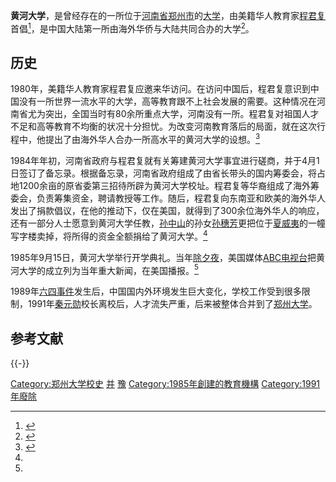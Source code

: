'''黄河大学'''，是曾经存在的一所位于[[河南省|河南省]][[郑州市|郑州市]]的[[大学|大学]]，由美籍华人教育家[[程君复|程君复]]首倡<ref>{{cite web |url = http://news.xinhuanet.com/overseas/2005-10/16/content_3621268.htm |title = 美著名华人社会活动家程君复追悼会在费城举行 |website = 新华网 |date = 2005年10月16日 |deadurl = yes |archiveurl = https://web.archive.org/web/20071007132252/http://news.xinhuanet.com/overseas/2005-10/16/content_3621268.htm |archivedate = 2007年10月7日 }}</ref>，是中国大陆第一所由海外华侨与大陆共同合办的大学<ref>{{cite web |url = http://www.zsscs.cn/portal/info_40288bab29a0a2c90129a15d47460003.html |title = 国父孙中山先生孙女--孙穗芳博士慈善事迹 |access-date = 2011-02-03 |archive-date = 2016-03-06 |archive-url = https://web.archive.org/web/20160306040814/http://www.zsscs.cn/portal/info_40288bab29a0a2c90129a15d47460003.html |dead-url = no }}</ref>。

==历史==
1980年，美籍华人教育家程君复应邀来华访问。在访问中国后，程君复意识到中国没有一所世界一流水平的大学，高等教育跟不上社会发展的需要。这种情况在河南省尤为突出，全国当时有80余所重点大学，河南没有一所。程君复对祖国人才不足和高等教育不均衡的状况十分担忧。为改变河南教育落后的局面，就在这次行程中，他提出了由海外华人合办一所高水平的黄河大学的设想。<ref name="hhdx">{{cite journal zh
<!-- | quotes = no -->
 | author = 马云龙
 | date = 
 | year = 1986年
 | month = 
 | title = 《美国华裔学者为振兴中华作贡献：黄河大学诞生记》
 | journal =《[[今日中国|今日中国]]》
 | volume =
 | issue = 第2期
 | pages =
 | publisher = 
 | location = 
 | issn =
 }}</ref>

1984年年初，河南省政府与程君复就有关筹建黄河大学事宜进行磋商，并于4月1日签订了备忘录。根据备忘录，河南省政府组成了由省长带头的国内筹委会，将占地1200余亩的原省委第三招待所辟为黄河大学校址。程君复等华裔组成了海外筹委会，负责筹集资金，聘请教授等工作。随后，程君复向东南亚和欧美的海外华人发出了捐款倡议，在他的推动下，仅在美国，就得到了300余位海外华人的响应，还有一部分人士愿意到黄河大学任教，[[孙中山|孙中山]]的孙女[[孙穗芳|孙穗芳]]更把位于[[夏威夷|夏威夷]]的一幢写字楼卖掉，将所得的资金全额捐给了黄河大学。<ref name="hhdx" />

1985年9月15日，黄河大学举行开学典礼。当年[[除夕夜|除夕夜]]，美国媒体[[ABC电视台|ABC电视台]]把黄河大学的成立列为当年重大新闻，在美国播报。<ref name="hhdx" />

1989年[[六四事件|六四事件]]发生后，中国国内外环境发生巨大变化，学校工作受到很多限制，1991年[[秦元勋|秦元勋]]校长离校后，人才流失严重，后来被整体合并到了[[郑州大学|郑州大学]]。

== 参考文献 ==
{{Reflist}}

{{-}}
{{河南高等院校|nocat}}

[[Category:郑州大学校史|Category:郑州大学校史]]
[[Category:郑州高等院校|并]]
[[Category:中華人民共和國已不存在的大學|豫]]
[[Category:1985年創建的教育機構|Category:1985年創建的教育機構]]
[[Category:1991年廢除|Category:1991年廢除]]